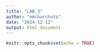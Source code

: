 ```yaml
---
title: "LAB_3"
author: "mmcharchuta"
date: "2024-12-12"
output: html_document
---
```


```r
knitr::opts_chunk$set(echo = TRUE)
```


```r



```
